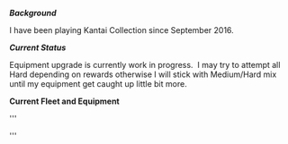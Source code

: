 
'''''Background'''''

I have been playing Kantai Collection since September 2016.

'''''Current Status'''''

Equipment upgrade is currently work in progress.  I may try to attempt all Hard depending on rewards otherwise I will stick with Medium/Hard mix until my equipment get caught up little bit more.   

'''Current Fleet and Equipment'''

'''<gallery>
</gallery>'''
